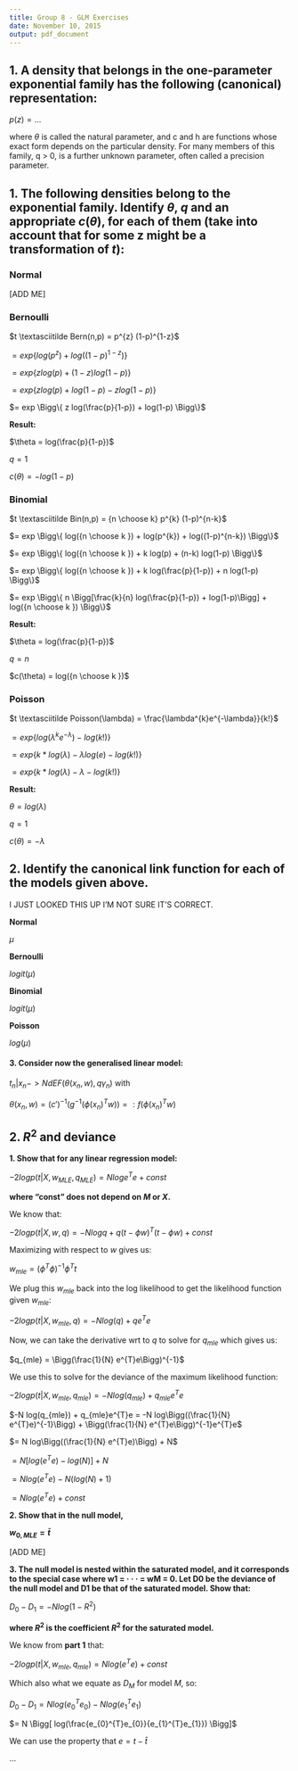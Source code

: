 ```yaml
---
title: Group 8 - GLM Exercises
date: November 10, 2015
output: pdf_document
---
```


## 1. A density that belongs in the one-parameter exponential family has the following (canonical) representation:

$p(z) = ...$

where $\theta$ is called the natural parameter, and c and h are functions whose exact form depends on the particular density. For many members of this family, q > 0, is a further unknown parameter, often called a precision parameter.

## 1. The following densities belong to the exponential family. Identify $\theta$, $q$ and an appropriate $c(\theta)$, for each of them (take into account that for some z might be a transformation of $t$):

### Normal

[ADD ME]

### Bernoulli

$t \textasciitilde Bern(n,p) = p^{z} (1-p)^{1-z}$

$= exp \Bigg\{ log(p^{z}) + log((1-p)^{1-z}) \Bigg\}$

$= exp \Bigg\{ z log(p) + (1-z) log(1-p) \Bigg\}$

$= exp \Bigg\{ z log(p) + log(1-p) - z log(1-p) \Bigg\}$

$= exp \Bigg\{ z log(\frac{p}{1-p}) + log(1-p) \Bigg\}$

**Result:**

$\theta = log(\frac{p}{1-p})$

$q = 1$

$c(\theta) = -log(1-p)$

### Binomial

$t \textasciitilde Bin(n,p) = {n \choose k} p^{k} (1-p)^{n-k}$

$= exp \Bigg\{ log({n \choose k }) + log(p^{k}) + log((1-p)^{n-k}) \Bigg\}$

$= exp \Bigg\{ log({n \choose k }) + k log(p) + (n-k) log(1-p) \Bigg\}$

$= exp \Bigg\{ log({n \choose k }) + k log(\frac{p}{1-p}) + n log(1-p) \Bigg\}$

$= exp \Bigg\{ n \Bigg[\frac{k}{n} log(\frac{p}{1-p}) + log(1-p)\Bigg] + log({n \choose k }) \Bigg\}$

**Result:**

$\theta = log(\frac{p}{1-p})$

$q = n$

$c(\theta) = log({n \choose k })$

### Poisson

$t \textasciitilde Poisson(\lambda) = \frac{\lambda^{k}e^{-\lambda}}{k!}$

$= exp \Bigg\{ log(\lambda^{k} e^{-\lambda}) - log(k!) \Bigg\}$

$= exp \Bigg\{ k*log(\lambda) -\lambda log(e) - log(k!) \Bigg\}$

$= exp \Bigg\{ k*log(\lambda) -\lambda - log(k!) \Bigg\}$

**Result:**

$\theta = log(\lambda)$

$q = 1$

$c(\theta) = -\lambda$


## 2. Identify the canonical link function for each of the models given above.

I JUST LOOKED THIS UP I'M NOT SURE IT'S CORRECT.

**Normal**

$\mu$

**Bernoulli**

$logit(\mu)$

**Binomial**

$logit(\mu)$

**Poisson**

$log(\mu)$

#### 3. Consider now the generalised linear model:

$t_{n}|x_{n} -> NdEF(\theta(x_{n},w),q\gamma_{n})$ with

$\theta(x_{n}, w) = (c')^{-1}(g^{-1}(\phi(x_{n})^{T} w)) =: f (\phi(x_{n})^{T} w)$


## 2. $R^{2}$ and deviance

**1. Show that for any linear regression model:**

$-2 log p(t|X, w_{MLE}, q_{MLE} ) = N log e^{T} e + const$

**where "const" does not depend on $M$ or $X$.**

We know that:

$-2logp(t|X,w,q) =-Nlogq+q(t-\phi w)^{T}(t-\phi w)+const$

Maximizing with respect to $w$ gives us:

$w_{mle} = (\phi^{T} \phi)^{-1}\phi^{T}t$

We plug this $w_{mle}$ back into the log likelihood to get the likelihood function given $w_{mle}$:

$-2logp(t|X,w_{mle},q) = -Nlog(q) + qe^{T}e$

Now, we can take the derivative wrt to $q$ to solve for $q_{mle}$ which gives us:

$q_{mle} = \Bigg(\frac{1}{N} e^{T}e\Bigg)^{-1}$

We use this to solve for the deviance of the maximum likelihood function:

$-2logp(t|X,w_{mle},q_{mle}) = -N log(q_{mle}) + q_{mle}e^{T}e$

$-N log(q_{mle}) + q_{mle}e^{T}e = -N log\Bigg((\frac{1}{N} e^{T}e)^{-1}\Bigg) + \Bigg(\frac{1}{N} e^{T}e\Bigg)^{-1}e^{T}e$

$= N log\Bigg((\frac{1}{N} e^{T}e)\Bigg) + N$

$= N[log(e^{T}e) - log(N)] + N$

$= Nlog(e^{T}e) - N(log(N) + 1)$

$= Nlog(e^{T}e) + const$

**2. Show that in the null model,**

**$w_{0,MLE} = \bar{t}$**

[ADD ME]

**3. The null model is nested within the saturated model, and it corresponds to the special case where w1 = · · · = wM = 0. Let D0 be the deviance of the null model and D1 be that of the saturated model. Show that:**

$D_{0} - D_{1} = -N log(1 - R^{2})$

**where $R^{2}$ is the coefficient $R^{2}$ for the saturated model.**

We know from **part 1** that:

$-2logp(t|X,w_{mle},q_{mle}) = Nlog(e^{T}e) + const$

Which also what we equate as $D_{M}$ for model $M$, so:

$D_{0} - D_{1} = Nlog(e_{0}^{T}e_{0}) - Nlog(e_{1}^{T}e_{1})$

$= N \Bigg[ log(\frac{e_{0}^{T}e_{0}}{e_{1}^{T}e_{1}}) \Bigg]$

We can use the property that $e = t - \hat{t}$

...
